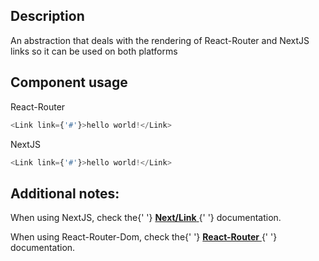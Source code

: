 
<Meta title='Components/Link/Link Docs' />

<h2>Description</h2>

<p>An abstraction that deals with the rendering of React-Router and NextJS links so it can be used on both platforms</p>

<h2>Component usage</h2>

<p>React-Router</p>

```js
<Link link={'#'}>hello world!</Link>
```

<p>NextJS</p>

```js
<Link link={'#'}>hello world!</Link>
```

<h2>Additional notes:</h2>

<p>
  When using NextJS, check the{' '}
  <a href='https://nextjs.org/docs/api-reference/next/link' target='_blank'>
    <b>Next/Link</b>
  </a>{' '}
  documentation.
</p>

<p>
  When using React-Router-Dom, check the{' '}
  <a href='https://v5.reactrouter.com/web/api/Link' target='_blank'>
    <b>React-Router</b>
  </a>{' '}
  documentation.
</p>
